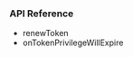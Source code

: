 <PlatformWrapper platform="android">
        
### API Reference

- <Link target="_blank" to="{{global.API_REF_ANDROID_ROOT}}/class_irtcengine.html#api_renewtoken">renewToken</Link>

- <Link target="_blank" to="{{global.API_REF_ANDROID_ROOT}}/class_irtcengineeventhandler.html#callback_ontokenprivilegewillexpire">onTokenPrivilegeWillExpire</Link>

</PlatformWrapper>
